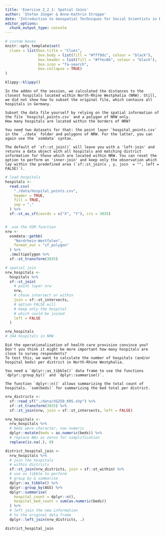 ```yaml
---
title: 'Exercise 2_2_1: Spatial Joins'
author: 'Stefan Jünger & Anne-Kathrin Stroppe'
date: 'Introduction to Geospatial Techniques for Social Scientists in R'
editor_options: 
  chunk_output_type: console
---
```


```r
# custom boxes
knitr::opts_template$set(
  clues = list(box.title = "Clues",
               box.body = list(fill = "#fff9dc", colour = "black"),
               box.header = list(fill = "#ffec8b", colour = "black"),
               box.icon = "fa-search",
               box.collapse = TRUE)
)
```

```r
klippy::klippy()
```


```block
In the addon of the session, we calculated the distances to the closest hospitals located within North-Rhine Westphalia (NRW). Still, we did not show how to subset the original file, which contains all hospitals in Germany.

Subset the data file yourself by relying on the spatial information of the file `hospital_points.csv` and a polygon of NRW only.
How many hospitals are located within the borders of NRW?
```

```block
You need two datasets for that: the point layer `hospital_points.csv` in the `./data` folder and polygons of NRW. For the latter, you can again use the `osmdata` syntax.
```

```block

The default of `sf::st_join()` will leave you with a 'left-join' and returns a data object with all hospitals and matching district information for those which are located within NRW. You can reset the option to perform an 'inner-join' and keep only the observation which lay within the predefined area (`sf::st_join(x , y, join  = "", left = FALSE)`).

```

```r
# load hospitals
hospitals <- 
  read.csv(
    "./data/hospital_points.csv", 
    header = TRUE, 
    fill = TRUE, 
    sep = ","
  ) %>%
  sf::st_as_sf(coords = c("X", "Y"), crs = 3035)


#  use the OSM function
nrw <-
  osmdata::getbb(
    "Nordrhein-Westfalen", 
    format_out = "sf_polygon"
  ) %>% 
  .$multipolygon %>% 
  sf::st_transform(3035)

# spatial join
nrw_hospitals <-
  hospitals %>% 
  sf::st_join(
    # point layer nrw
    nrw, 
    # chose intersect or within
    join = sf::st_intersects,
    # option FALSE will 
    # keep only the hospital 
    # which could be joined
    left = FALSE
  )

nrw_hospitals
# 344 hospitals in NRW
```


```block

Did the operationalization of health care provision convince you? Don't you think it might be more important how many hospitals are close to survey respondents?
To test this, we want to calculate the number of hospitals (and/or hospital beds) per district in North-Rhine Westphalia.

```

```block
You need a `dplyr::as_tibble()` data frame to use the functions `dplyr::group_by()` and `dplyr::summarise()`.
```

```block
The function `dplyr::n()` allows summarizing the total count of hospitals. `sum(beds)` for summarizing the bed total per district.
```

```r

nrw_districts <- 
  sf::read_sf("./data/VG250_KRS.shp") %>% 
  sf::st_transform(3035) %>% 
  sf::st_join(nrw, join = sf::st_intersects, left = FALSE)

nrw_hospitals <-  
  nrw_hospitals %>% 
  # beds were character, now numeric
  dplyr::mutate(beds = as.numeric(beds)) %>%
  # replace NAs as zeros for simplification
  replace(is.na(.), 0)

district_hospital_join <-
  nrw_hospitals %>% 
  # join the hospitals 
  # within districts
  sf::st_join(nrw_districts, join = sf::st_within) %>% 
  # use as tibble to perform
  # group by & summarise
  dplyr::as_tibble() %>% 
  dplyr::group_by(AGS) %>% 
  dplyr::summarise(
    hospital_count = dplyr::n(), 
    hospital_bed_count = sum(as.numeric(beds))
  ) %>% 
  # left join the new information
  # to the original data frame
  dplyr::left_join(nrw_districts, .)

district_hospital_join 
```

